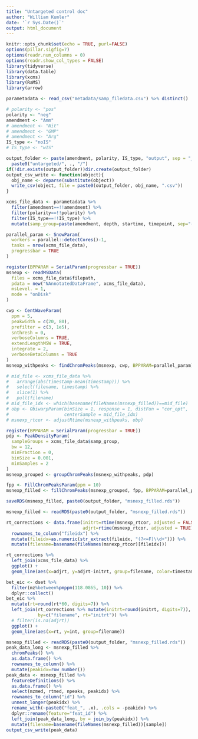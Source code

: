 ```yaml
---
title: "Untargeted control doc"
author: "William Kumler"
date: '`r Sys.Date()`'
output: html_document
---
```


```r
knitr::opts_chunk$set(echo = TRUE, purl=FALSE)
options(pillar.sigfig=7)
options(readr.num_columns = 0)
options(readr.show_col_types = FALSE)
library(tidyverse)
library(data.table)
library(xcms)
library(RaMS)
library(arrow)

parametadata <- read_csv("metadata/samp_filedata.csv") %>% distinct()

# polarity <- "pos"
polarity <- "neg"
amendment <- "Amm"
# amendment <- "Nit"
# amendment <- "GMP"
# amendment <- "Arg"
IS_type <- "noIS"
# IS_type <- "wIS"

output_folder <- paste(amendment, polarity, IS_type, "output", sep = "_") %>%
  paste0("untargeted/", ., "/")
if(!dir.exists(output_folder))dir.create(output_folder)
output_csv_write <- function(object){
  obj_name <- deparse(substitute(object))
  write_csv(object, file = paste0(output_folder, obj_name, ".csv"))
}

xcms_file_data <- parametadata %>%
  filter(amendment==!!amendment) %>%
  filter(polarity==!!polarity) %>%
  filter(IS_type==!!IS_type) %>%
  mutate(samp_group=paste(amendment, depth, startime, timepoint, sep="-"))
```

```r
parallel_param <- SnowParam(
  workers = parallel::detectCores()-1, 
  tasks = nrow(xcms_file_data), 
  progressbar = TRUE
)

register(BPPARAM = SerialParam(progressbar = TRUE))
msnexp <- readMSData(
  files = xcms_file_data$filepath, 
  pdata = new("NAnnotatedDataFrame", xcms_file_data), 
  msLevel. = 1, 
  mode = "onDisk"
)

cwp <- CentWaveParam(
  ppm = 5, 
  peakwidth = c(20, 80), 
  prefilter = c(3, 1e5), 
  snthresh = 0, 
  verboseColumns = TRUE, 
  extendLengthMSW = TRUE, 
  integrate = 2,
  verboseBetaColumns = TRUE
)
msnexp_withpeaks <- findChromPeaks(msnexp, cwp, BPPARAM=parallel_param)

# mid_file <- xcms_file_data %>%
#   arrange(abs(timestamp-mean(timestamp))) %>%
#   select(filename, timestamp) %>%
#   slice(1) %>%
#   pull(filename)
# mid_file_idx <- which(basename(fileNames(msnexp_filled))==mid_file)
# obp <- ObiwarpParam(binSize = 1, response = 1, distFun = "cor_opt", 
#                     centerSample = mid_file_idx)
# msnexp_rtcor <- adjustRtime(msnexp_withpeaks, obp)

register(BPPARAM = SerialParam(progressbar = TRUE))
pdp <- PeakDensityParam(
  sampleGroups = xcms_file_data$samp_group, 
  bw = 12, 
  minFraction = 0, 
  binSize = 0.001, 
  minSamples = 2
)
msnexp_grouped <- groupChromPeaks(msnexp_withpeaks, pdp)

fpp <- FillChromPeaksParam(ppm = 10)
msnexp_filled <- fillChromPeaks(msnexp_grouped, fpp, BPPARAM=parallel_param)

saveRDS(msnexp_filled, paste0(output_folder, "msnexp_filled.rds"))
```

```r
msnexp_filled <- readRDS(paste0(output_folder, "msnexp_filled.rds"))

rt_corrections <- data.frame(initrt=rtime(msnexp_rtcor, adjusted = FALSE),
                             adjrt=rtime(msnexp_rtcor, adjusted = TRUE)) %>%
  rownames_to_column("fileidx") %>%
  mutate(fileidx=as.numeric(str_extract(fileidx, "(?<=F)\\d+"))) %>%
  mutate(filename=basename(fileNames(msnexp_rtcor)[fileidx]))

rt_corrections %>%
  left_join(xcms_file_data) %>%
  ggplot() +
  geom_line(aes(x=adjrt, y=adjrt-initrt, group=filename, color=timestamp))

bet_eic <- dset %>%
  filter(mz%between%pmppm(118.0865, 10)) %>%
  dplyr::collect()
bet_eic %>%
  mutate(rt=round(rt*60, digits=7)) %>%
  left_join(rt_corrections %>% mutate(initrt=round(initrt, digits=7)), 
            by=c("filename", rt="initrt")) %>%
  # filter(is.na(adjrt))
  ggplot() +
  geom_line(aes(x=rt, y=int, group=filename))
```

```r
msnexp_filled <- readRDS(paste0(output_folder, "msnexp_filled.rds"))
peak_data_long <- msnexp_filled %>%
  chromPeaks() %>%
  as.data.frame() %>%
  rownames_to_column() %>%
  mutate(peakidx=row_number())
peak_data <- msnexp_filled %>%
  featureDefinitions() %>%
  as.data.frame() %>%
  select(mzmed, rtmed, npeaks, peakidx) %>%
  rownames_to_column("id") %>%
  unnest_longer(peakidx) %>%
  rename_with(~paste0("feat_", .x), .cols = -peakidx) %>%
  dplyr::rename(feature="feat_id") %>%
  left_join(peak_data_long, by = join_by(peakidx)) %>%
  mutate(filename=basename(fileNames(msnexp_filled))[sample])
output_csv_write(peak_data)
```
